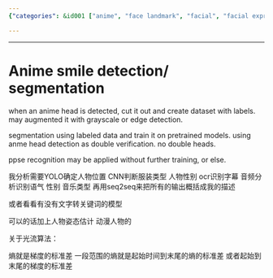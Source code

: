 ```yaml
---
{"categories": &id001 ["anime", "face landmark", "facial", "facial expression detection", "image segmentation", "pyjom", "smile"], "category": "Computer Vision", "date": "2023-12-22 23:52:59", "description": "The article discusses a method for detecting and segregating anime heads through processes such as object detection, segmentation, and their potential use in facial recognition. Additionally, it explores the possibility of analyzing character attributes including position, clothing type, gender, and subtitle recognition.", "tags": *id001, "title": "Anime smile detection_ segmentation"}

---
```


------

# Anime smile detection/ segmentation

when an anime head is detected, cut it out and create dataset with labels. may augmented it with grayscale or edge detection.

segmentation using labeled data and train it on pretrained models. using anme head detection as double verification. no double heads.

ppse recognition may be applied without further training, or else.

我分析需要YOLO确定人物位置 CNN判断服装类型 人物性别 ocr识别字幕 音频分析识别语气 性别 音乐类型 再用seq2seq来把所有的输出概括成我的描述

或者看看有没有文字转关键词的模型

可以的话加上人物姿态估计 动漫人物的

关于光流算法：

熵就是梯度的标准差
一段范围的熵就是起始时间到末尾的熵的标准差
或者起始到末尾的梯度的标准差

